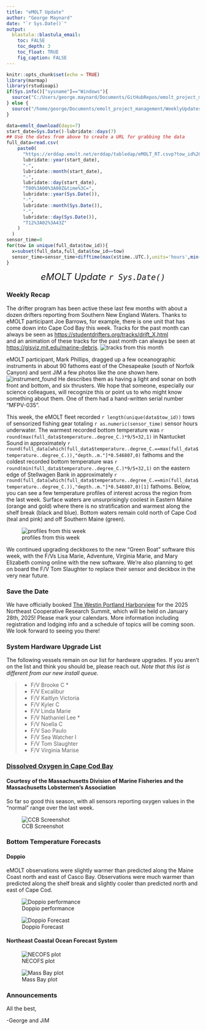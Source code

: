 ```yaml
---
title: "eMOLT Update"
author: "George Maynard"
date: "`r Sys.Date()`"  
output: 
  blastula::blastula_email:
    toc: FALSE
    toc_depth: 3
    toc_float: TRUE
    fig_caption: FALSE
---
```


```r
knitr::opts_chunk$set(echo = TRUE)
library(marmap)
library(rstudioapi)
if(Sys.info()["sysname"]=="Windows"){
  source("C:/Users/george.maynard/Documents/GitHubRepos/emolt_project_management/WeeklyUpdates/forecast_check/R/emolt_download.R")
} else {
  source("/home/george/Documents/emolt_project_management/WeeklyUpdates/forecast_check/R/emolt_download.R")
}

data=emolt_download(days=7)
start_date=Sys.Date()-lubridate::days(7)
## Use the dates from above to create a URL for grabbing the data
full_data=read.csv(
    paste0(
      "https://erddap.emolt.net/erddap/tabledap/eMOLT_RT.csvp?tow_id%2Csegment_type%2Ctime%2Clatitude%2Clongitude%2Cdepth%2Ctemperature%2Csensor_type&segment_type=%22Fishing%22&time%3E=",
      lubridate::year(start_date),
      "-",
      lubridate::month(start_date),
      "-",
      lubridate::day(start_date),
      "T00%3A00%3A00Z&time%3C=",
      lubridate::year(Sys.Date()),
      "-",
      lubridate::month(Sys.Date()),
      "-",
      lubridate::day(Sys.Date()),
      "T12%3A02%3A43Z"
    )
  )
sensor_time=0
for(tow in unique(full_data$tow_id)){
  x=subset(full_data,full_data$tow_id==tow)
  sensor_time=sensor_time+difftime(max(x$time..UTC.),units='hours',min(x$time..UTC.))
}
```

<center> 

<font size="5"> *eMOLT Update `r Sys.Date()` * </font>

</center>

### Weekly Recap 

The drifter program has been active these last few months with about a dozen drifters reporting from Southern New England Waters.
Thanks to eMOLT participant Joe Barrows, for example, there is one unit that has come down into Cape Cod Bay this week. Tracks for the past month can always be seen as [https://studentdrifters.org/tracks/drift_X.html](https://studentdrifters.org/tracks/drift_X.html)  
and an animation of these tracks for the past month can always be seen at [https://gisviz.mit.edu/marine-debris](https://gisviz.mit.edu/marine-debris).
![tracks from this month](aug_2024_tracks.png)

eMOLT participant, Mark Phillips, dragged up a few oceanographic instruments in about 90 fathoms east of the Chesapeake (south of Norfolk Canyon) and sent JiM a few photos like the one shown here. 
![instrument_found](phillips_find.jpg)  He describes them as having a light and sonar on both  front and bottom, and six thrusters. We hope that someone, especially our science colleagues, will recognize this or point us to who might know something about them. One of them had a hand-written serial number "MFPV-035".
  
This week, the eMOLT fleet recorded `r length(unique(data$tow_id))` tows of sensorized fishing gear totaling `r as.numeric(sensor_time)` sensor hours underwater. The warmest recorded bottom temperature was `r round(max(full_data$temperature..degree_C.)*9/5+32,1)` in Nantucket Sound in approximately `r round(full_data[which(full_data$temperature..degree_C.==max(full_data$temperature..degree_C.)),"depth..m."]*0.546807,0)` fathoms and the coldest recorded bottom temperature was `r round(min(full_data$temperature..degree_C.)*9/5+32,1)` on the eastern edge of Stellwagen Bank in approximately `r round(full_data[which(full_data$temperature..degree_C.==min(full_data$temperature..degree_C.)),"depth..m."]*0.546807,0)[1]` fathoms. Below, you can see a few temperature profiles of interest across the region from the last week. Surface waters are unsurprisingly coolest in Eastern Maine (orange and gold) where there is no stratification and warmest along the shelf break (black and blue). Bottom waters remain cold north of Cape Cod (teal and pink) and off Southern Maine (green). 

![profiles from this week](profiles.png)

We continued upgrading deckboxes to the new "Green Boat" software this week, with the F/Vs Lisa Marie, Adventure, Virginia Marie, and Mary Elizabeth coming online with the new software. We're also planning to get on board the F/V Tom Slaughter to replace their sensor and deckbox in the very near future. 


### Save the Date

We have officially booked [The Westin Portland Harborview](https://maps.app.goo.gl/TRsvzYP6AogdDMXW9) for the 2025 Northeast Cooperative Research Summit, which will be held on January 28th, 2025! Please mark your calendars. More information including registration and lodging info and a schedule of topics will be coming soon. We look forward to seeing you there!

### System Hardware Upgrade List

The following vessels remain on our list for hardware upgrades. If you aren't on the list and think you should be, please reach out. *Note that this list is different from our new install queue.*

>
 - F/V Brooke C *
 - F/V Excalibur
 - F/V Kaitlyn Victoria
 - F/V Kyler C
 - F/V Linda Marie
 - F/V Nathaniel Lee *
 - F/V Noella C
 - F/V Sao Paulo
 - F/V Sea Watcher I
 - F/V Tom Slaughter
 - F/V Virginia Marise

### [Dissolved Oxygen in Cape Cod Bay](https://experience.arcgis.com/experience/0d553dfc6c60487cb1f4d20b5366ee0b/page/Map-Page/)
#### Courtesy of the Massachusetts Division of Marine Fisheries and the Massachusetts Lobstermen's Association

So far so good this season, with all sensors reporting oxygen values in the "normal" range over the last week.

![CCB Screenshot](CCB_screenshot.JPG)

### Bottom Temperature Forecasts

#### Doppio 

eMOLT observations were slightly warmer than predicted along the Maine Coast north and east of Casco Bay. Observations were much warmer than predicted along the shelf break and slightly cooler than predicted north and east of Cape Cod. 

![Doppio performance](doppio_compare.png)

![Doppio Forecast](DOPPIO_forecast_F.gif)

#### Northeast Coastal Ocean Forecast System

![NECOFS plot](NECOFS_GOM.gif)

![Mass Bay plot](NECOFS_MABAY.gif)


### Announcements

All the best,

-George and JiM
